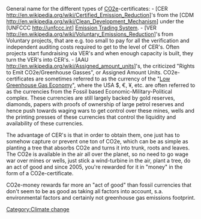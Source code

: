 General name for the different types of [[Glossary_of_sustainability_terms#C|CO2e]]-certificates:
- [CER http://en.wikipedia.org/wiki/Certified_Emission_Reduction]'s from the [CDM http://en.wikipedia.org/wiki/Clean_Development_Mechanism] under the [UNFCCC http://unfccc.int] [[Emission Trading System]].
- [VER http://en.wikipedia.org/wiki/Voluntary_Emissions_Reduction]'s from Voluntary projects, that are e.g. too small to pay for all the verification and independent auditing costs required to get to the level of CER's.  Often projects start fundraising via VER's and when enough capacity is built, they turn the VER's into CER's.
- [AAU http://en.wikipedia.org/wiki/Assigned_amount_units]'s, the criticized "Rights to Emit CO2e/Greenhouse Gasses", or Assigned Amount Units.
CO2e-certificates are sometimes referred to as the currency of the "[[Low Greenhouse Gas Economy]]", where the USA $, €, ¥, etc. are often referred to as the currencies from the Fossil based Economic-Military-Political complex.  These currencies are still largely backed by gold reserves, diamonds, papers with proofs of ownership of large petrol reserves and hence push towards waging wars to get control over these mines, wells and the printing presses of these currencies that control the liquidity and availability of these currencies.

The advantage of CER's is that in order to obtain them, one just has to somehow capture or prevent one ton of CO2e, which can be as simple as planting a tree that absorbs CO2e and turns it into trunk, roots and leaves.  The CO2e is available in the air all over the planet, so no need to go wage war over mines or wells, just stick a wind-turbine in the air, plant a tree, do an act of good and since 2005, you're rewarded for it in "money" in the form of a CO2e-certificate.

CO2e-money rewards far more an "act of good" than fossil currencies that don't seem to be as good as taking all factors into account, s.a. environmental factors and certainly not greenhouse gas emissions footprint.

{{stub}}

[[Category:Climate change]]